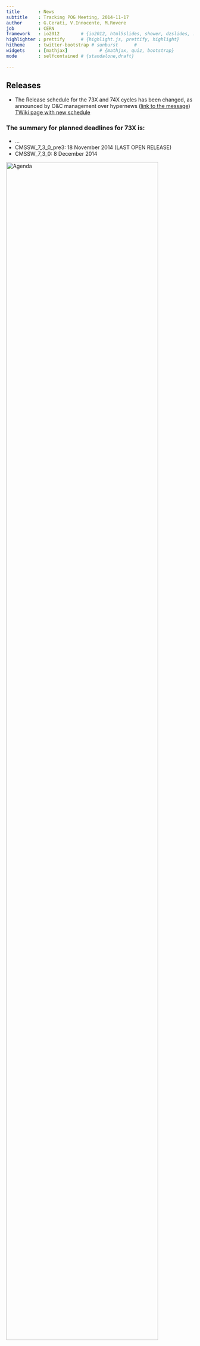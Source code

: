 ```yaml
---
title       : News
subtitle    : Tracking POG Meeting, 2014-11-17
author      : G.Cerati, V.Innocente, M.Rovere
job         : CERN
framework   : io2012        # {io2012, html5slides, shower, dzslides, ...}
highlighter : prettify      # {highlight.js, prettify, highlight}
hitheme     : twitter-bootstrap # sunburst      #
widgets     : [mathjax]            # {mathjax, quiz, bootstrap}
mode        : selfcontained # {standalone,draft}

---
```



## Releases

* The Release schedule for the <font class="bold red">73X</font> and
  <font class="bold blue">74X</font> cycles has been changed, as
  announced by O&C management over hypernews ([link to the
  message](https://hypernews.cern.ch/HyperNews/CMS/get/swDevelopment/3107.html))
  [TWiki page with new schedule](https://twiki.cern.ch/twiki/bin/view/CMS/CMSSW_7_4_0)

### The summary for planned deadlines for 73X is:

* $\ldots$
* CMSSW_7_3_0_pre3: 18 November 2014 (<font class="bold red">LAST OPEN RELEASE</font>)
* CMSSW_7_3_0: 8 December 2014

<article class="flexbox vcenter center">
<img src="images/73XReleaseMilestones.png" alt="Agenda" title="Agenda" width="90%">
</article>

---
## Releases

### The summary for planned deadlines for 74X is:

* CMSSW_7_4_0_pre1: 25 November 2014
* CMSSW_7_4_0_pre2: 9 December 2014 (<font class="bold red">Last open for substantial tracking changes</font>)
* CMSSW_7_4_0_pre3: 6 January 2015
* CMSSW_7_4_0_pre4: 26 January 2015
* CMSSW_7_4_0_pre5: 3 February 2015 (Last open prerelease)
* CMSSW_7_4_0_pre6: 17 February 2015 (bug fix release as needed)
* CMSSW_7_4_0: 11 March 2014

--- .image
## 74X Milestones - From PC -

<article class="flexbox vcenter center">
<img src="images/74XReleaseMilestones.png" alt="Agenda" title="Agenda" width="90%">
</article>

---
## Releases

### CMSSW_7_3_0_pre2_DEVEL
#### [Changes since CMSSW_7_3_0_pre1](https://github.com/cms-sw/cmssw/compare/CMSSW_7_3_0_pre1...CMSSW_7_3_0_pre2)

1. [6285](http://github.com/cms-sw/cmssw/pull/6285)  from @bartokm: Pixel Dynamic Inefficiency factors for RUN2 `simulation` 

1. [5951](http://github.com/cms-sw/cmssw/pull/5951)  from @fojensen: V0branch - modifications to V0Fitter (V0Producer) for PU `reconstruction` 

1. [6252](http://github.com/cms-sw/cmssw/pull/6252)  from @StoyanStoynev: Update types of event/run/lumi in Tracking/Vertexing `reconstruction` 

1. [6029](http://github.com/cms-sw/cmssw/pull/6029)  from @mtosi: fix new CCC parameter naming introduced in 5853 `reconstruction` 

1. [5853](http://github.com/cms-sw/cmssw/pull/5853)  from @VinInn: Cluster Charge Cut rework `reconstruction` 

1. [5807](http://github.com/cms-sw/cmssw/pull/5807)  from @JuantAldea: Tracking iteration names changed to match iteration Python labels `alca`  `analysis`  `dqm`  `fastsim`  `reconstruction` 

1. [5743](http://github.com/cms-sw/cmssw/pull/5743)  from @VinInn: Prepare for cluster splitting step0 `alca`  `daq`  `dqm`  `reconstruction` 

--- .image

## Today's Agenda

<article class="flexbox vcenter center">
<img src="images/20141117_TrackingPOGAgenda.png" alt="Agenda" title="Agenda" width="90%">
</article>


